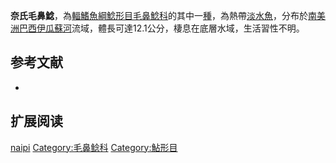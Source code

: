 {{Speciesbox
| name = 奈氏毛鼻鯰
| image = 
| image_width = 
| status = NE
| status_system = IUCN3.1
| genus = Trichomycterus
| species = naipi
| authority = [[Wosiacki_&_Garavello|Wosiacki & Garavello]], 2004
| synonyms = 
}}

'''奈氏毛鼻鯰'''，為[[輻鰭魚綱|輻鰭魚綱]][[鯰形目|鯰形目]][[毛鼻鯰科|毛鼻鯰科]]的其中一[[種|種]]，為熱帶[[淡水魚|淡水魚]]，分布於[[南美洲|南美洲]][[巴西|巴西]][[伊瓜蘇河|伊瓜蘇河]]流域，體長可達12.1公分，棲息在底層水域，生活習性不明。

==参考文献==
*{{FishBase_species|genus=Trichomycterus|species|naipi|year=2014|month=11}}

== 扩展阅读 ==
{{refbegin}}
{{wikispecies-inline|Trichomycterus naipi|奈氏毛鼻鯰}}
{{refend}}
{{Taxonbar|from=Q5523681}}

[[Category:毛鼻鯰属|naipi]]
[[Category:毛鼻鲶科|Category:毛鼻鲶科]]
[[Category:鮎形目|Category:鮎形目]]


{{鯰形目小作品}}